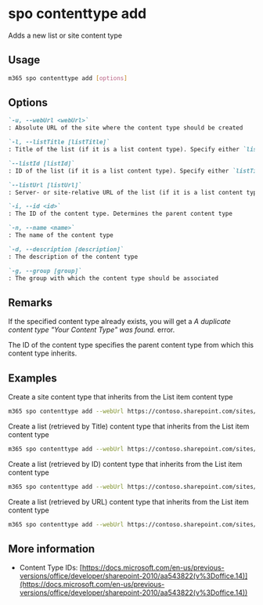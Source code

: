 
# spo contenttype add

Adds a new list or site content type

## Usage

```sh
m365 spo contenttype add [options]
```

## Options

```md defintion-list
`-u, --webUrl <webUrl>`
: Absolute URL of the site where the content type should be created

`-l, --listTitle [listTitle]`
: Title of the list (if it is a list content type). Specify either `listTitle`, `listId` or `listUrl`.

`--listId [listId]`
: ID of the list (if it is a list content type). Specify either `listTitle`, `listId` or `listUrl`.

`--listUrl [listUrl]`
: Server- or site-relative URL of the list (if it is a list content type). Specify either `listTitle`, `listId` or `listUrl`.

`-i, --id <id>`
: The ID of the content type. Determines the parent content type

`-n, --name <name>`
: The name of the content type

`-d, --description [description]`
: The description of the content type

`-g, --group [group]`
: The group with which the content type should be associated
```

<Global />

## Remarks

If the specified content type already exists, you will get a _A duplicate content type "Your Content Type" was found._ error.

The ID of the content type specifies the parent content type from which this content type inherits.

## Examples

Create a site content type that inherits from the List item content type

```sh
m365 spo contenttype add --webUrl https://contoso.sharepoint.com/sites/contoso-sales --name 'PnP Alert' --id 0x01007926A45D687BA842B947286090B8F67D --group 'PnP Content Types'
```

Create a list (retrieved by Title) content type that inherits from the List item content type

```sh
m365 spo contenttype add --webUrl https://contoso.sharepoint.com/sites/contoso-sales --listTitle Alerts --name 'PnP Alert' --id 0x01007926A45D687BA842B947286090B8F67D
```

Create a list (retrieved by ID) content type that inherits from the List item content type

```sh
m365 spo contenttype add --webUrl https://contoso.sharepoint.com/sites/contoso-sales --listId '8c7a0fcd-9d64-4634-85ea-ce2b37b2ec0c' --name 'PnP Alert' --id 0x01007926A45D687BA842B947286090B8F67D
```

Create a list (retrieved by URL) content type that inherits from the List item content type

```sh
m365 spo contenttype add --webUrl https://contoso.sharepoint.com/sites/contoso-sales --listUrl '/Shared Documents' --name 'PnP Alert' --id 0x01007926A45D687BA842B947286090B8F67D
```

## More information

- Content Type IDs: [https://docs.microsoft.com/en-us/previous-versions/office/developer/sharepoint-2010/aa543822(v%3Doffice.14)](https://docs.microsoft.com/en-us/previous-versions/office/developer/sharepoint-2010/aa543822(v%3Doffice.14))
